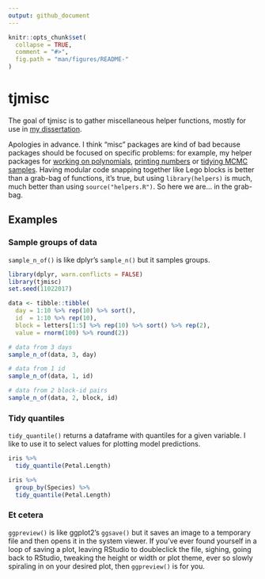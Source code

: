 ```yaml
---
output: github_document
---
```


<!-- README.md is generated from README.Rmd. Please edit that file -->

```r
knitr::opts_chunk$set(
  collapse = TRUE,
  comment = "#>",
  fig.path = "man/figures/README-"
)
```

# tjmisc

The goal of tjmisc is to gather miscellaneous helper functions, mostly for use 
in [my dissertation](https://github.com/tjmahr/dissertation). 

Apologies in advance. I think "misc" packages are kind of bad because packages
should be focused on specific problems: for example, my helper packages for
[working on polynomials](https://github.com/tjmahr/polypoly),
[printing numbers](https://github.com/tjmahr/printy) or 
[tidying MCMC samples](https://github.com/tjmahr/tristan). Having modular code
snapping together like Lego blocks is better than a grab-bag of functions, it's
true, but using `library(helpers)` is much, much better than using
`source("helpers.R")`. So here we are... in the grab-bag.

## Examples

### Sample groups of data

`sample_n_of()` is like dplyr's `sample_n()` but it samples groups. 

```r
library(dplyr, warn.conflicts = FALSE)
library(tjmisc)
set.seed(11022017)

data <- tibble::tibble(
  day = 1:10 %>% rep(10) %>% sort(),
  id  = 1:10 %>% rep(10),
  block = letters[1:5] %>% rep(10) %>% sort() %>% rep(2),
  value = rnorm(100) %>% round(2))

# data from 3 days
sample_n_of(data, 3, day)

# data from 1 id
sample_n_of(data, 1, id)

# data from 2 block-id pairs
sample_n_of(data, 2, block, id)
```

### Tidy quantiles

`tidy_quantile()` returns a dataframe with quantiles for a given variable. I
like to use it to select values for plotting model predictions.

```r
iris %>% 
  tidy_quantile(Petal.Length)

iris %>% 
  group_by(Species) %>% 
  tidy_quantile(Petal.Length)
```

### Et cetera

`ggpreview()` is like ggplot2's `ggsave()` but it saves an image to a temporary
file and then opens it in the system viewer. If you've ever found yourself in
a loop of saving a plot, leaving RStudio to doubleclick the file, sighing, going
back to RStudio, tweaking the height or width or plot theme, ever so slowly
spiraling in on your desired plot, then `ggpreview()` is for you.